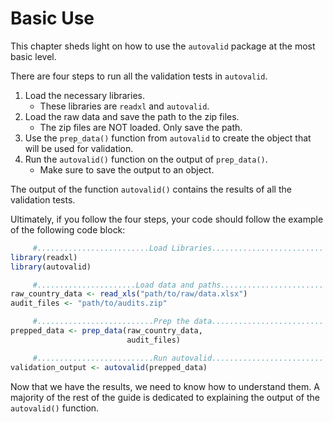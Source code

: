 # Basic Use

This chapter sheds light on how to use the `autovalid` package at the most basic
level.

There are four steps to run all the validation tests in `autovalid`.

1. Load the necessary libraries.
    - These libraries are `readxl` and `autovalid`.
2. Load the raw data and save the path to the zip files.
    - The zip files are NOT loaded. Only save the path.
3. Use the `prep_data()` function from `autovalid` to create the object that will be used for validation.
4. Run the `autovalid()` function on the output of `prep_data()`.
    - Make sure to save the output to an object.
  
The output of the function `autovalid()` contains the results of all the validation tests.

Ultimately, if you follow the four steps, your code should follow the example of the following code block:

```r

     #.........................Load Libraries.........................
library(readxl)
library(autovalid)

     #......................Load data and paths.......................
raw_country_data <- read_xls("path/to/raw/data.xlsx")
audit_files <- "path/to/audits.zip"

     #..........................Prep the data.........................
prepped_data <- prep_data(raw_country_data,
                          audit_files)

     #..........................Run autovalid.........................
validation_output <- autovalid(prepped_data)

```


Now that we have the results, we need to know how to understand them. A majority of the rest of the guide is dedicated to explaining the output of the `autovalid()` function.
